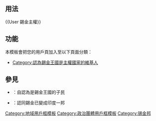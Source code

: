 <includeonly><!-- 在這裡加入模板的保護標識 --></includeonly>
<noinclude>{{NoteTA|G1=IT}}{{documentation subpage}}</noinclude>
<!-- 在本行下編輯模板說明 -->

== 用法 ==
<nowiki>{{User 錫金主權}}</nowiki>

== 功能 ==
本模板會把您的用戶頁加入至以下頁面分類：
* [[:Category:認為錫金王國是主權國家的維基人|Category:認為錫金王國是主權國家的維基人]]

== 參見 ==
* {{t1|User 錫金王國}}：自認為是錫金王國的子民
* {{t1|User Sikkim}}：認同錫金已變成印度一邦

<includeonly>
<!-- 本行下加入模板的分類 -->
[[Category:地域用戶框模板]]
[[Category:政治團體用戶框模板]]
[[Category:锡金邦]]
<!-- 本行下加入模板的跨語言鏈接 -->
</includeonly>